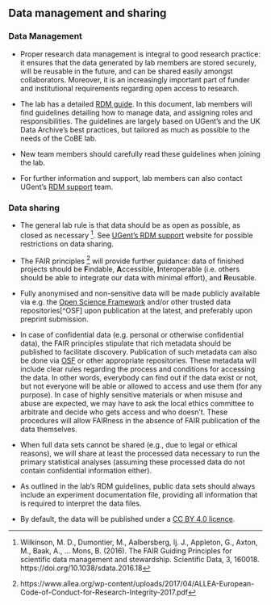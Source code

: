 ## Data management and sharing

### Data Management

- Proper research data management is integral to good research practice: it ensures that the data generated by lab members are stored securely, will be reusable in the future, and can be shared easily amongst collaborators. Moreover, it is an increasingly important part of funder and institutional requirements regarding open access to research.

- The lab has a detailed [RDM guide](https://github.com/cobe-lab/Data-management-guidelines). In this document, lab members will find guidelines detailing how to manage data, and assigning roles and responsibilities. The guidelines are largely based on UGent's and the UK Data Archive's best practices, but tailored as much as possible to the needs of the CoBE lab.

- New team members should carefully read these guidelines when joining the lab. 

- For further information and support, lab members can also contact UGent's [RDM support](https://www.ugent.be/en/research/datamanagement) team. 



### Data sharing

- The general lab rule is that data should be as open as possible, as closed as necessary [^6]. See [UGent's RDM support](https://www.ugent.be/en/research/datamanagement/after-research/sharing.htm) website for possible restrictions on data sharing.  

- The FAIR principles [^7] will provide further guidance: data of finished projects should be **F**indable, **A**ccessible, **I**nteroperable (i.e. others should be able to integrate our data with minimal effort), and **R**eusable. 

- Fully anonymised and non-sensitive data will be made publicly available via e.g. the [Open Science Framework](osf.io) and/or other trusted data repositories[^OSF] upon publication at the latest, and preferably upon preprint submission.

- In case of confidential data (e.g. personal or otherwise confidential data), the FAIR principles stipulate that rich metadata should be published to facilitate discovery. Publication of such metadata can also be done via [OSF](osf.io) or other appropriate repositories. These metadata will include clear rules regarding the process and conditions for accessing the data. In other words, everybody can find out if the data exist or not, but not everyone will be able or allowed to access and use them (for any purpose). In case of highly sensitive materials or when misuse and abuse are expected, we may have to ask the local ethics committee to arbitrate and decide who gets access and who doesn’t. These procedures will allow FAIRness in the absence of FAIR publication of the data themselves.

- When full data sets cannot be shared (e.g., due to legal or ethical reasons), we will share at least the processed data necessary to run the primary statistical analyses (assuming these processed data do not contain confidential information either).

- As outlined in the lab's RDM guidelines, public data sets should always include an experiment documentation file, providing all information that is required to interpret the data files. 

- By default, the data will be published under a [CC BY 4.0 licence](https://creativecommons.org/licenses/by/4.0/).


[^6]: Wilkinson, M. D., Dumontier, M., Aalbersberg, Ij. J., Appleton, G., Axton, M., Baak, A., … Mons, B. (2016). The FAIR Guiding Principles for scientific data management and stewardship. Scientific Data, 3, 160018. https://doi.org/10.1038/sdata.2016.18
[^7]: https://www.allea.org/wp-content/uploads/2017/04/ALLEA-European-Code-of-Conduct-for-Research-Integrity-2017.pdf
